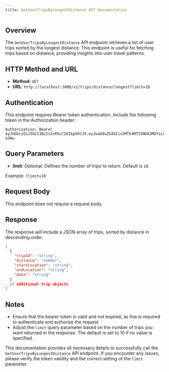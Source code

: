 ```yaml
---
title: GetUserTripsByLongestDistance API Documentation
---
```


## Overview

The `GetUserTripsByLongestDistance` API endpoint retrieves a list of user trips sorted by the longest distance. This endpoint is useful for fetching trips based on distance, providing insights into user travel patterns.

## HTTP Method and URL

- **Method**: `GET`
- **URL**: `http://localhost:3000/v1/trips/distance/longest?limit=10`

## Authentication

This endpoint requires Bearer token authentication. Include the following token in the Authorization header:

```
Authorization: Bearer eyJhbGciOiJIUzI1NiIsInR5cCI6IkpXVCJ9.eyJwaG9uZSI6Iis5MTk4MTI5NDA3MDYiLCJ1aWQiOiI1Z2VhcGdhcHhzIn0.yNyKfoOQouzSNDwp_5rJ9CAEMVJo5uqueJHNpG-a3Aw
```

## Query Parameters

- **limit**: Optional. Defines the number of trips to return. Default is `10`.

Example: `?limit=10`

## Request Body

This endpoint does not require a request body.

## Response

The response will include a JSON array of trips, sorted by distance in descending order.

```json
[
  {
    "tripId": "string",
    "distance": "number",
    "startLocation": "string",
    "endLocation": "string",
    "date": "string"
  }
  // additional trip objects
]
```

## Notes

- Ensure that the bearer token is valid and not expired, as this is required to authenticate and authorize the request.
- Adjust the `limit` query parameter based on the number of trips you want returned in the response. The default is set to 10 if no value is specified.
  
This documentation provides all necessary details to successfully call the `GetUserTripsByLongestDistance` API endpoint. If you encounter any issues, please verify the token validity and the correct setting of the `limit` parameter.